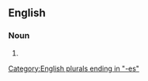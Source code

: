 ==English==

===Noun===
{{head|en|noun form}}

# {{plural of|speakeress|lang=en}}

[[Category:English plurals ending in "-es"]]